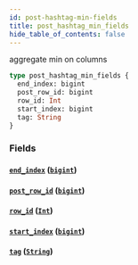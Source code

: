 ```yaml
---
id: post-hashtag-min-fields
title: post_hashtag_min_fields
hide_table_of_contents: false
---
```


aggregate min on columns

```graphql
type post_hashtag_min_fields {
  end_index: bigint
  post_row_id: bigint
  row_id: Int
  start_index: bigint
  tag: String
}
```

### Fields

#### [`end_index`](#) ([`bigint`](../scalars/bigint))

#### [`post_row_id`](#) ([`bigint`](../scalars/bigint))

#### [`row_id`](#) ([`Int`](../scalars/int))

#### [`start_index`](#) ([`bigint`](../scalars/bigint))

#### [`tag`](#) ([`String`](../scalars/string))
